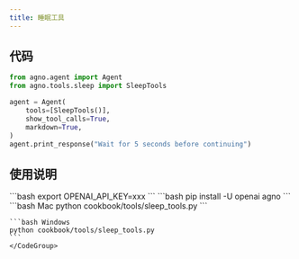 ```yaml
---
title: 睡眠工具
---
```

## 代码

```python cookbook/tools/sleep_tools.py
from agno.agent import Agent
from agno.tools.sleep import SleepTools

agent = Agent(
    tools=[SleepTools()],
    show_tool_calls=True,
    markdown=True,
)
agent.print_response("Wait for 5 seconds before continuing")
```

## 使用说明

<Steps>
  <Snippet file="create-venv-step.mdx" />

  <Step title="设置您的 API 密钥">
    ```bash
    export OPENAI_API_KEY=xxx
    ```
  </Step>

  <Step title="安装库">
    ```bash
    pip install -U openai agno
    ```
  </Step>

  <Step title="运行智能体">
    <CodeGroup>
    ```bash Mac
    python cookbook/tools/sleep_tools.py
    ```

    ```bash Windows
    python cookbook/tools/sleep_tools.py
    ```
    </CodeGroup>
  </Step>
</Steps>